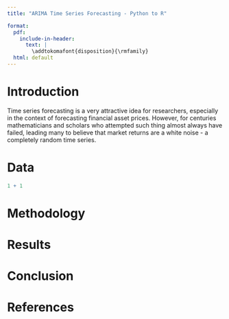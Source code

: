 ```yaml
---
title: "ARIMA Time Series Forecasting - Python to R"

format:
  pdf:
    include-in-header:
      text: |
        \addtokomafont{disposition}{\rmfamily}
  html: default
---
```


# Introduction

Time series forecasting is a very attractive idea for researchers, especially in the context of forecasting financial asset prices. However, for centuries mathematicians and scholars who attempted such thing almost always have failed, leading many to believe that market returns are a white noise - a completely random time series.

# Data

```r
1 + 1
```

# Methodology

# Results

# Conclusion

# References
